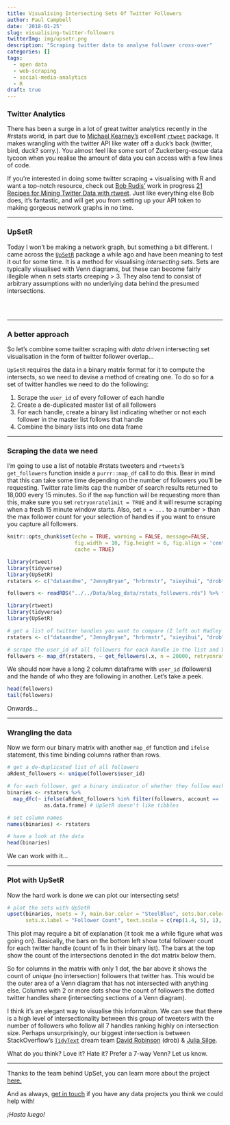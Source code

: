 ```yaml
---
title: Visualising Intersecting Sets Of Twitter Followers
author: Paul Campbell
date: '2018-01-25'
slug: visualising-twitter-followers
twitterImg: img/upsetr.png
description: "Scraping twitter data to analyse follower cross-over"
categories: []
tags:
  - open data
  - web-scraping
  - social-media-analytics
  - R
draft: true
---
```


### Twitter Analytics

There has been a surge in a lot of great twitter analytics recently in the #rstats world, in part due to <a href="https://github.com/mkearney" target="_blank">Michael Kearney's</a> excellent <a href="https://github.com/mkearney/rtweet" target="blank">`rtweet`</a> package. It makes wrangling with the twitter API like water off a duck's back (twitter, bird, duck? sorry.). You almost feel like some sort of Zuckerberg-esque data tycoon when you realise the amount of data you can access with a few lines of code.

If you're interested in doing some twitter scraping + visualising with R and want a top-notch resource, check out <a href="https://twitter.com/hrbrmstr" target="_blank">Bob Rudis'</a> work in progress <a href="https://rud.is/books/21-recipes/" target="blank">21 Recipes for Mining Twitter Data with rtweet</a>. Just like everything else Bob does, it's fantastic, and will get you from setting up your API token to making gorgeous network graphs in no time.

---

### UpSetR

Today I won't be making a network graph, but something a bit different. I came across the <a href="https://github.com/hms-dbmi/UpSetR" target="blank">`UpSetR`</a> package a while ago and have been meaning to test it out for some time. It is a method for visualising _intersecting sets_. Sets are typically visualised with Venn diagrams, but these can become fairly illegible when _n_ sets starts creeping > 3. They also tend to consist of arbitrary assumptions with no underlying data behind the presumed intersections.

<br>

<a href="https://ironholds.org/arbitrary-things/" target="_blank"><img src="https://pbs.twimg.com/media/DK-zg_CWkAACTLc.jpg" alt="" style="display: block; margin: 0 auto;"></a>

---

### A better approach

So let's combine some twitter scraping with _data driven_ intersecting set visualisation in the form of twitter follower overlap...

`UpSetR` requires the data in a binary matrix format for it to compute the intersects, so we need to devise a method of creating one. To do so for a set of twitter handles we need to do the following:

1. Scrape the `user_id` of every follower of each handle
2. Create a de-duplicated master list of all followers
3. For each handle, create a binary list indicating whether or not each follower in the master list follows that handle
4. Combine the binary lists into one data frame

---

### Scraping the data we need

I'm going to use a list of notable #rstats tweeters and `rtweets`'s `get_followers` function inside a `purrr::map_df` call to do this. Bear in mind that this can take some time depending on the number of followers you'll be requesting. Twitter rate limits cap the number of search results returned to 18,000 every 15 minutes. So if the `map` function will be requesting more than this, make sure you set `retryonratelimit = TRUE` and it will resume scraping when a fresh 15 minute window starts. Also, set `n = ...` to a number > than the max follower count for your selection of handles if you want to ensure you capture all followers.

```r
knitr::opts_chunk$set(echo = TRUE, warning = FALSE, message=FALSE, 
                      fig.width = 10, fig.height = 6, fig.align = 'center',
                      cache = TRUE)
```

```r
library(rtweet)
library(tidyverse)
library(UpSetR)
rstaters <- c("dataandme", "JennyBryan", "hrbrmstr", "xieyihui", "drob", "juliasilge", "thomasp85")

followers <- readRDS("../../Data/blog_data/rstats_followers.rds") %>% filter(account %in% rstaters)
```

```r
library(rtweet)
library(tidyverse)
library(UpSetR)

# get a list of twitter handles you want to compare (I left out Hadley because everyone follows him)
rstaters <- c("dataandme", "JennyBryan", "hrbrmstr", "xieyihui", "drob", "juliasilge", "thomasp85")

# scrape the user_id of all followers for each handle in the list and bind into 1 dataframe
followers <- map_df(rstaters, ~ get_followers(.x, n = 20000, retryonratelimit = TRUE) %>% mutate(account = .x))
```

We should now have a long 2 column dataframe with `user_id` (followers) and the hande of who they are following in another. Let's take a peek.

```r
head(followers)
tail(followers)
```

Onwards...

---

### Wrangling the data

Now we form our binary matrix with another `map_df` function and `ifelse` statement, this time binding columns rather than rows.

```r
# get a de-duplicated list of all followers
aRdent_followers <- unique(followers$user_id)

# for each follower, get a binary indicator of whether they follow each tweeter or not and bind to one dataframe
binaries <- rstaters %>% 
  map_dfc(~ ifelse(aRdent_followers %in% filter(followers, account == .x)$user_id, 1, 0) %>% 
            as.data.frame) # UpSetR doesn't like tibbles

# set column names
names(binaries) <- rstaters

# have a look at the data
head(binaries)
```

We can work with it...

---

### Plot with UpSetR

Now the hard work is done we can plot our intersecting sets!

```r
# plot the sets with UpSetR
upset(binaries, nsets = 7, main.bar.color = "SteelBlue", sets.bar.color = "DarkCyan", 
      sets.x.label = "Follower Count", text.scale = c(rep(1.4, 5), 1), order.by = "freq")
```

This plot may require a bit of explanation (it took me a while figure what was going on). Basically, the bars on the bottom left show total follower count for each twitter handle (count of 1s in their binary list). The bars at the top show the count of the intersections denoted in the dot matrix below them. 

So for columns in the matrix with only 1 dot, the bar above it shows the count of _unique_ (no intersection) followers that twitter has. This would be the outer area of a Venn diagram that has not intersected with anything else. Columns with 2 or more dots show the count of followers the dotted twitter handles share (intersecting sections of a Venn diagram). 

I think it's an elegant way to visualise this informaiton. We can see that there is a high level of intersectionality between this group of tweeters with the number of followers who follow all 7 handles ranking highly on intersection size. Perhaps unsurprisingly, our biggest intersection is between StackOverflow's <a href="https://www.tidytextmining.com/" target="_blank">`TidyText`</a> dream team <a href="https://twitter.com/drob" target="_blank">David Robinson</a> (drob) & <a href="https://twitter.com/juliasilge" target="_blank">Julia Silge</a>. 

What do you think? Love it? Hate it? Prefer a 7-way Venn? Let us know.

---

Thanks to the team behind UpSet, you can learn more about the project <a href="http://caleydo.org/tools/upset/" target="_blank">here.</a> 

And as always, [get in touch](https://cultureofinsight.com/contact/) if you have any data projects you think we could help with!

_¡Hasta luego!_
